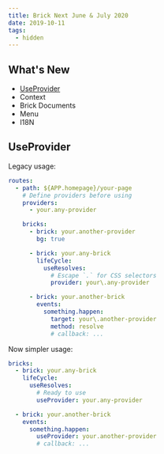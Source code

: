 ```yaml
---
title: Brick Next June & July 2020
date: 2019-10-11
tags:
  - hidden
---
```



<SlideStart text="Let's Start!" />

<div class="slide-page-start" />

## What's New

- [UseProvider](#useprovider)
- Context
- Brick Documents
- Menu
- I18N

<div class="slide-page-start" />

## UseProvider

Legacy usage:

```yaml
routes:
  - path: ${APP.homepage}/your-page
    # Define providers before using
    providers:
      - your.any-provider

    bricks:
      - brick: your.another-provider
        bg: true

      - brick: your.any-brick
        lifeCycle:
          useResolves:
            # Escape `.` for CSS selectors
            provider: your\.any-provider

      - brick: your.another-brick
        events:
          something.happen:
            target: your\.another-provider
            method: resolve
            # callback: ...
```

<div class="slide-page-start" />

Now simpler usage:

```yaml
bricks:
  - brick: your.any-brick
    lifeCycle:
      useResolves:
        # Ready to use
        useProvider: your.any-provider

  - brick: your.another-brick
    events:
      something.happen:
        useProvider: your.another-provider
        # callback: ...
```

<div class="slide-title" title="Any Questions?" />
